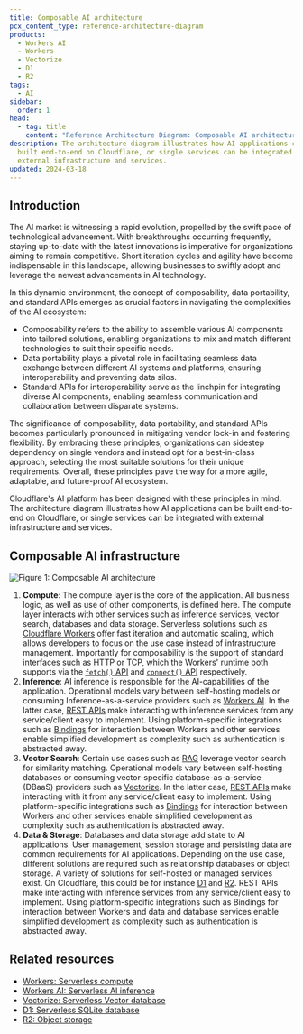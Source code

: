 ```yaml
---
title: Composable AI architecture
pcx_content_type: reference-architecture-diagram
products:
  - Workers AI
  - Workers
  - Vectorize
  - D1
  - R2
tags:
  - AI
sidebar:
  order: 1
head:
  - tag: title
    content: "Reference Architecture Diagram: Composable AI architecture"
description: The architecture diagram illustrates how AI applications can be
  built end-to-end on Cloudflare, or single services can be integrated with
  external infrastructure and services.
updated: 2024-03-18
---
```


## Introduction

The AI market is witnessing a rapid evolution, propelled by the swift pace of technological advancement. With breakthroughs occurring frequently, staying up-to-date with the latest innovations is imperative for organizations aiming to remain competitive. Short iteration cycles and agility have become indispensable in this landscape, allowing businesses to swiftly adopt and leverage the newest advancements in AI technology.

In this dynamic environment, the concept of composability, data portability, and standard APIs emerges as crucial factors in navigating the complexities of the AI ecosystem:

* Composability refers to the ability to assemble various AI components into tailored solutions, enabling organizations to mix and match different technologies to suit their specific needs.
* Data portability plays a pivotal role in facilitating seamless data exchange between different AI systems and platforms, ensuring interoperability and preventing data silos.
* Standard APIs for interoperability serve as the linchpin for integrating diverse AI components, enabling seamless communication and collaboration between disparate systems.

The significance of composability, data portability, and standard APIs becomes particularly pronounced in mitigating vendor lock-in and fostering flexibility. By embracing these principles, organizations can sidestep dependency on single vendors and instead opt for a best-in-class approach, selecting the most suitable solutions for their unique requirements. Overall, these principles pave the way for a more agile, adaptable, and future-proof AI ecosystem.

Cloudflare's AI platform has been designed with these principles in mind. The architecture diagram illustrates how AI applications can be built end-to-end on Cloudflare, or single services can be integrated with external infrastructure and services.

## Composable AI infrastructure

![Figure 1: Composable AI architecture](~/assets/images/reference-architecture/ai-composable/ai-composable.svg "Figure 1: Composable AI architecture")

1. **Compute**: The compute layer is the core of the application. All business logic, as well as use of other components, is defined here. The compute layer interacts with other services such as inference services, vector search, databases and data storage. Serverless solutions such as [Cloudflare Workers](/workers/) offer fast iteration and automatic scaling, which allows developers to focus on the use case instead of infrastructure management. Importantly for composability is the support of standard interfaces such as HTTP or TCP, which the Workers' runtime both supports via the [`fetch()` API](/workers/runtime-apis/fetch/) and [`connect()` API](/workers/runtime-apis/tcp-sockets/) respectively.
2. **Inference**: AI inference is responsible for the AI-capabilities of the application. Operational models vary between self-hosting models or consuming Inference-as-a-service providers such as [Workers AI](/workers-ai/). In the latter case, [REST APIs](/api/operations/workers-ai-post-run-model) make interacting with inference services from any service/client easy to implement. Using platform-specific integrations such as [Bindings](/workers-ai/configuration/bindings/) for interaction between Workers and other services enable simplified development as complexity such as authentication is abstracted away.
3. **Vector Search**: Certain use cases such as [RAG](/reference-architecture/diagrams/ai/ai-rag/) leverage vector search for similarity matching. Operational models vary between self-hosting databases or consuming vector-specific database-as-a-service (DBaaS) providers such as [Vectorize](/vectorize/). In the latter case, [REST APIs](/api/operations/vectorize-list-vectorize-indexes) make interacting with it from any service/client easy to implement. Using platform-specific integrations such as [Bindings](/vectorize/get-started/embeddings/#3-bind-your-worker-to-your-index) for interaction between Workers and other services enable simplified development as complexity such as authentication is abstracted away.
4. **Data & Storage**: Databases and data storage add state to AI applications. User management, session storage and persisting data are common requirements for AI applications. Depending on the use case, different solutions are required such as relationship databases or object storage. A variety of solutions for self-hosted or managed services exist. On Cloudflare, this could be for instance [D1](/d1/) and [R2](/r2/). REST APIs make interacting with inference services from any service/client easy to implement. Using platform-specific integrations such as Bindings for interaction between Workers and data and database services enable simplified development as complexity such as authentication is abstracted away.

## Related resources

* [Workers: Serverless compute](/workers/)
* [Workers AI: Serverless AI inference](/workers-ai/)
* [Vectorize: Serverless Vector database](/vectorize/)
* [D1: Serverless SQLite database](/d1/)
* [R2: Object storage](/r2/)
